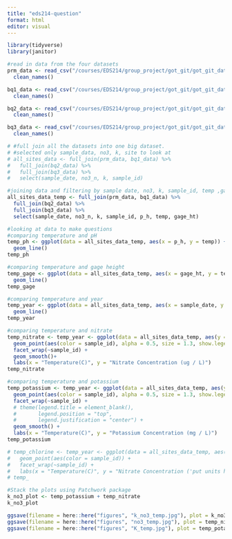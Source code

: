 ```yaml
---
title: "eds214-question"
format: html
editor: visual
---
```


```r
library(tidyverse)
library(janitor)
```

```r
#read in data from the four datasets
prm_data <- read_csv("/courses/EDS214/group_project/got_git/got_git_data/RioMameyesPuenteRoto.csv") %>% 
  clean_names()

bq1_data <- read_csv("/courses/EDS214/group_project/got_git/got_git_data/QuebradaCuenca1-Bisley.csv") %>% 
  clean_names()

bq2_data <- read_csv("/courses/EDS214/group_project/got_git/got_git_data/QuebradaCuenca2-Bisley.csv") %>% 
  clean_names()

bq3_data <- read_csv("/courses/EDS214/group_project/got_git/got_git_data/QuebradaCuenca3-Bisley.csv") %>% 
  clean_names()

```

```r
# #full join all the datasets into one big dataset.
# #selected only sample_data, no3, k, site to look at
# all_sites_data <- full_join(prm_data, bq1_data) %>% 
#   full_join(bq2_data) %>% 
#   full_join(bq3_data) %>% 
#   select(sample_date, no3_n, k, sample_id)

```

```r
#joining data and filtering by sample date, no3, k, sample_id, temp ,gage_ht
all_sites_data_temp <- full_join(prm_data, bq1_data) %>% 
  full_join(bq2_data) %>% 
  full_join(bq3_data) %>% 
  select(sample_date, no3_n, k, sample_id, p_h, temp, gage_ht)

#looking at data to make questions
#comparing temperature and pH
temp_ph <- ggplot(data = all_sites_data_temp, aes(x = p_h, y = temp)) + 
  geom_line()
temp_ph

#comparing temperature and gage height
temp_gage <- ggplot(data = all_sites_data_temp, aes(x = gage_ht, y = temp)) + 
  geom_line()
temp_gage

#comparing temperature and year
temp_year <- ggplot(data = all_sites_data_temp, aes(x = sample_date, y = temp)) + 
  geom_line()
temp_year

#comparing temperature and nitrate
temp_nitrate <- temp_year <- ggplot(data = all_sites_data_temp, aes(y = no3_n, x = temp)) + 
  geom_point(aes(color = sample_id), alpha = 0.5, size = 1.3, show.legend = FALSE) + 
  facet_wrap(~sample_id) + 
  geom_smooth()+
  labs(x = "Temperature(C)", y = "Nitrate Concentration (ug / L)")
temp_nitrate

#comparing temperature and potassium
temp_potassium <- temp_year <- ggplot(data = all_sites_data_temp, aes(y = k, x = temp)) + 
  geom_point(aes(color = sample_id), alpha = 0.5, size = 1.3, show.legend = FALSE) + 
  facet_wrap(~sample_id) + 
  # theme(legend.title = element_blank(),
  #       legend.position = "top",
  #       legend.justification = "center") +
  geom_smooth() + 
  labs(x = "Temperature(C)", y = "Potassium Concentration (mg / L)")
temp_potassium

# temp_chlorine <- temp_year <- ggplot(data = all_sites_data_temp, aes(y = no3_n, x = temp)) + 
#   geom_point(aes(color = sample_id)) + 
#   facet_wrap(~sample_id) + 
#   labs(x = "Temperature(C)", y = "Nitrate Concentration ('put units here')")
# temp_

#Stack the plots using Patchwork package
k_no3_plot <- temp_potassium + temp_nitrate
k_no3_plot

ggsave(filename = here::here("figures", "k_no3_temp.jpg"), plot = k_no3_plot, width = 9)
ggsave(filename = here::here("figures", "no3_temp.jpg"), plot = temp_nitrate, width = 8)
ggsave(filename = here::here("figures", "K_temp.jpg"), plot = temp_potassium)
```
